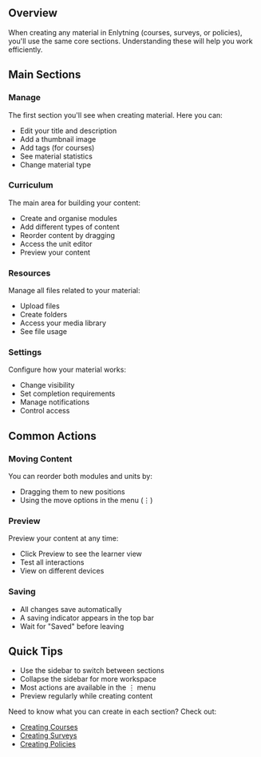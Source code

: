 ## Overview

When creating any material in Enlytning (courses, surveys, or policies), you'll use the same core sections. Understanding these will help you work efficiently.

## Main Sections

### Manage

The first section you'll see when creating material. Here you can:

- Edit your title and description
- Add a thumbnail image
- Add tags (for courses)
- See material statistics
- Change material type

### Curriculum

The main area for building your content:

- Create and organise modules
- Add different types of content
- Reorder content by dragging
- Access the unit editor
- Preview your content

### Resources

Manage all files related to your material:

- Upload files
- Create folders
- Access your media library
- See file usage

### Settings

Configure how your material works:

- Change visibility
- Set completion requirements
- Manage notifications
- Control access

## Common Actions

### Moving Content

You can reorder both modules and units by:

- Dragging them to new positions
- Using the move options in the menu (⋮)

### Preview

Preview your content at any time:

- Click Preview to see the learner view
- Test all interactions
- View on different devices

### Saving

- All changes save automatically
- A saving indicator appears in the top bar
- Wait for "Saved" before leaving

## Quick Tips

- Use the sidebar to switch between sections
- Collapse the sidebar for more workspace
- Most actions are available in the ⋮ menu
- Preview regularly while creating content

Need to know what you can create in each section? Check out:

- [Creating Courses](/create/courses)
- [Creating Surveys](/create/surveys)
- [Creating Policies](/create/policies)
